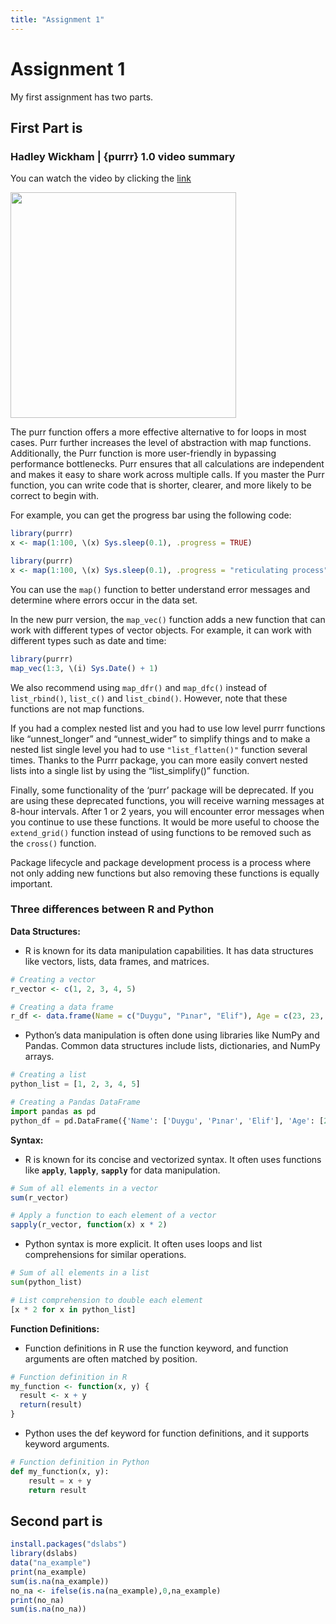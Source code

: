 ```yaml
---
title: "Assignment 1"
---
```


# Assignment 1

My first assignment has two parts.

## First Part is

### Hadley Wickham \| {purrr} 1.0 video summary

You can watch the video by clicking the [link](https://www.youtube.com/watch?v=EGAs7zuRutY&list=PL9HYL-VRX0oTOK4cpbCbRk15K2roEgzVW&index=5)

![](images/Ekran%20görüntüsü%202023-11-01%20000846.png){width="361"}

The purr function offers a more effective alternative to for loops in most cases. Purr further increases the level of abstraction with map functions. Additionally, the Purr function is more user-friendly in bypassing performance bottlenecks. Purr ensures that all calculations are independent and makes it easy to share work across multiple calls. If you master the Purr function, you can write code that is shorter, clearer, and more likely to be correct to begin with.

For example, you can get the progress bar using the following code:

```r
library(purrr)
x <- map(1:100, \(x) Sys.sleep(0.1), .progress = TRUE)

```

```r
library(purrr)
x <- map(1:100, \(x) Sys.sleep(0.1), .progress = "reticulating process")
```

You can use the `map()` function to better understand error messages and determine where errors occur in the data set.

In the new purr version, the `map_vec()` function adds a new function that can work with different types of vector objects. For example, it can work with different types such as date and time:

```r
library(purrr)
map_vec(1:3, \(i) Sys.Date() + 1)
```

We also recommend using `map_dfr()` and `map_dfc()` instead of `list_rbind()`, `list_c()` and `list_cbind()`. However, note that these functions are not map functions.

If you had a complex nested list and you had to use low level purrr functions like "unnest_longer" and "unnest_wider" to simplify things and to make a nested list single level you had to use `"list_flatten()"` function several times. Thanks to the Purrr package, you can more easily convert nested lists into a single list by using the "list_simplify()" function.

Finally, some functionality of the 'purr' package will be deprecated. If you are using these deprecated functions, you will receive warning messages at 8-hour intervals. After 1 or 2 years, you will encounter error messages when you continue to use these functions. It would be more useful to choose the `extend_grid()` function instead of using functions to be removed such as the `cross()` function.

Package lifecycle and package development process is a process where not only adding new functions but also removing these functions is equally important.

### Three differences between R and Python

**Data Structures:**

-   R is known for its data manipulation capabilities. It has data structures like vectors, lists, data frames, and matrices.

```r
# Creating a vector
r_vector <- c(1, 2, 3, 4, 5)

# Creating a data frame
r_df <- data.frame(Name = c("Duygu", "Pınar", "Elif"), Age = c(23, 23, 27))
```

-   Python's data manipulation is often done using libraries like NumPy and Pandas. Common data structures include lists, dictionaries, and NumPy arrays.

```python
# Creating a list
python_list = [1, 2, 3, 4, 5]

# Creating a Pandas DataFrame
import pandas as pd
python_df = pd.DataFrame({'Name': ['Duygu', 'Pınar', 'Elif'], 'Age': [23, 23, 27]})
```

**Syntax:**

-   R is known for its concise and vectorized syntax. It often uses functions like **`apply`**, **`lapply`**, **`sapply`** for data manipulation.

```r
# Sum of all elements in a vector
sum(r_vector)

# Apply a function to each element of a vector
sapply(r_vector, function(x) x * 2)
```

-   Python syntax is more explicit. It often uses loops and list comprehensions for similar operations.

```python
# Sum of all elements in a list
sum(python_list)

# List comprehension to double each element
[x * 2 for x in python_list]
```

**Function Definitions:**

-   Function definitions in R use the function keyword, and function arguments are often matched by position.

```r
# Function definition in R
my_function <- function(x, y) {
  result <- x + y
  return(result)
}
```

-   Python uses the def keyword for function definitions, and it supports keyword arguments.

```python
# Function definition in Python
def my_function(x, y):
    result = x + y
    return result
```

## Second part is

```r
install.packages("dslabs")
library(dslabs)
data("na_example")
print(na_example)
sum(is.na(na_example))
no_na <- ifelse(is.na(na_example),0,na_example)
print(no_na)
sum(is.na(no_na))
```
